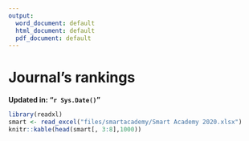 ```yaml
---
output:
  word_document: default
  html_document: default
  pdf_document: default
---
```

# Journal's rankings

**Updated in: "`r Sys.Date()`"**


```r
library(readxl)
smart <- read_excel("files/smartacademy/Smart Academy 2020.xlsx")
knitr::kable(head(smart[, 3:8],1000))
```


